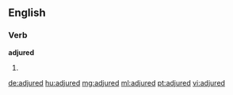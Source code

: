 ==English==

===Verb===
'''adjured'''

# {{past of|adjure}}

[[de:adjured]]
[[hu:adjured]]
[[mg:adjured]]
[[ml:adjured]]
[[pt:adjured]]
[[vi:adjured]]
